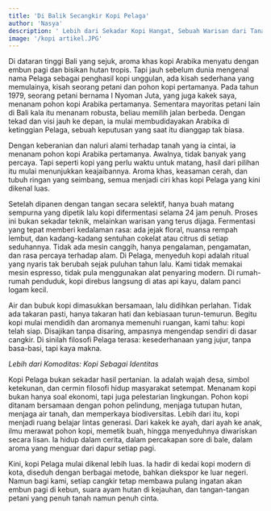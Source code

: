 ```yaml
---
title: 'Di Balik Secangkir Kopi Pelaga'
author: 'Nasya'
description: ' Lebih dari Sekadar Kopi Hangat, Sebuah Warisan dari Tanah Tinggi Bali'
image: '/kopi artikel.JPG'
---
```

Di dataran tinggi Bali yang sejuk, aroma khas kopi Arabika menyatu dengan embun pagi dan bisikan hutan tropis. Tapi jauh sebelum dunia mengenal nama Pelaga sebagai penghasil kopi unggulan, ada kisah sederhana yang memulainya, kisah seorang petani dan pohon kopi pertamanya. Pada tahun 1979, seorang petani bernama I Nyoman Juta, yang juga kakek saya, menanam pohon kopi Arabika pertamanya. Sementara mayoritas petani lain di Bali kala itu menanam robusta, beliau memilih jalan berbeda. Dengan tekad dan visi jauh ke depan, ia mulai membudidayakan Arabika di ketinggian Pelaga, sebuah keputusan yang saat itu dianggap tak biasa.

Dengan keberanian dan naluri alami terhadap tanah yang ia cintai, ia menanam pohon kopi Arabika pertamanya. Awalnya, tidak banyak yang percaya. Tapi seperti kopi yang perlu waktu untuk matang, hasil dari pilihan itu mulai menunjukkan keajaibannya. Aroma khas, keasaman cerah, dan tubuh ringan yang seimbang, semua menjadi ciri khas kopi Pelaga yang kini dikenal luas.

Setelah dipanen dengan tangan secara selektif, hanya buah matang sempurna yang dipetik lalu kopi difermentasi selama 24 jam penuh. Proses ini bukan sekadar teknik, melainkan warisan yang terus dijaga. Fermentasi yang tepat memberi kedalaman rasa: ada jejak floral, nuansa rempah lembut, dan kadang-kadang sentuhan cokelat atau citrus di setiap seduhannya. Tidak ada mesin canggih, hanya pengalaman, pengamatan, dan rasa percaya terhadap alam. Di Pelaga, menyeduh kopi adalah ritual yang nyaris tak berubah sejak puluhan tahun lalu. Kami tidak memakai mesin espresso, tidak pula menggunakan alat penyaring modern. Di rumah-rumah penduduk, kopi direbus langsung di atas api kayu, dalam panci logam kecil.

Air dan bubuk kopi dimasukkan bersamaan, lalu didihkan perlahan. Tidak ada takaran pasti, hanya takaran hati dan kebiasaan turun-temurun. Begitu kopi mulai mendidih dan aromanya memenuhi ruangan, kami tahu: kopi telah siap. Disajikan tanpa disaring, ampasnya mengendap sendiri di dasar cangkir. Di sinilah filosofi Pelaga terasa: kesederhanaan yang jujur, tanpa basa-basi, tapi kaya makna.

*Lebih dari Komoditas: Kopi Sebagai Identitas*

Kopi Pelaga bukan sekadar hasil pertanian. Ia adalah wajah desa, simbol ketekunan, dan cermin filosofi hidup masyarakat setempat. Menanam kopi bukan hanya soal ekonomi, tapi juga pelestarian lingkungan. Pohon kopi ditanam bersamaan dengan pohon pelindung, menjaga tutupan hutan, menjaga air tanah, dan memperkaya biodiversitas. Lebih dari itu, kopi menjadi ruang belajar lintas generasi. Dari kakek ke ayah, dari ayah ke anak, ilmu merawat pohon kopi, memetik buah, hingga menyeduhnya diwariskan secara lisan. Ia hidup dalam cerita, dalam percakapan sore di bale, dalam aroma yang menguar dari dapur setiap pagi.

Kini, kopi Pelaga mulai dikenal lebih luas. Ia hadir di kedai kopi modern di kota, diseduh dengan berbagai metode, bahkan diekspor ke luar negeri. Namun bagi kami, setiap cangkir tetap membawa pulang ingatan akan embun pagi di kebun, suara ayam hutan di kejauhan, dan tangan-tangan petani yang penuh tanah namun penuh cinta.
